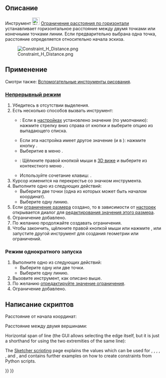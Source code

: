 <languages/>

{{Docnav/ru
|[[Sketcher_Dimension/ru|Размер]]
|[[Sketcher_ConstrainDistanceY/ru|Ограничение расстояния по вертикали]]
|[[Sketcher_Workbench|Скетчер]]
|IconL=Sketcher_Dimension.svg‎
|IconR=Sketcher_ConstrainDistanceY.svg
|IconC=Workbench_Sketcher.svg
}}

{{GuiCommand/ru
|Name/ru=Ограничение расстояния по горизонтали
|Name=Sketcher ConstrainDistanceX
|MenuLocation=Эскиз → Ограничения эскиза → Ограничение расстояния по горизонтали
|Workbenches=[[Sketcher_Workbench/ru|Скетчер]]
|Shortcut={{KEY|Shift}} + {{KEY|H}}
|SeeAlso=[[Sketcher_ConstrainDistanceY/ru|Скетчер Ограничение расстояния по вертикали]], [[Sketcher_ConstrainDistance/ru|Скетчер Ограничение Расстояния]]
}}

<span id="Description"></span>
== Описание ==

Инструмент [[Image:Sketcher_ConstrainDistanceX.svg|24px]] [[Sketcher_ConstrainDistanceX/ru|Ограничение расстояния по горизонтали]]
устанавливает горизонтальное расстояние между двумя точками или конечными точками линии. Если предварительно выбрана одна точка, расстояние определяется относительно начала эскиза.

[[File:Constraint_H_Distance.png]]

<span id="Usage"></span>
== Применение ==

Смотри также: [[Sketcher_Workbench/ru#Drawing_aids|Вспомогательные инструменты рисования]].

<span id="Continue_mode"></span>
=== [[Sketcher_Workbench/ru#Continue_modes|Непрерывный режим]] ===

# Убедитесь в отсутствии выделения.
# Есть несколько способов вызвать инструмент:
#* {{Version/ru|1.0}}: Если в [[Sketcher_Preferences/ru#General|настройках]] {{MenuCommand|Ограничения размеров}} установлено значение {{Value|Один инструмент}} (по умолчанию): нажмите стрелку вниз справа от кнопки {{Button|[[Image:Sketcher_Dimension.svg||x16px]][[Image:Toolbar_flyout_arrow.svg|x16px]]}} и выберите опцию {{MenuCommand|[[Image:Sketcher_ConstrainDistanceX.svg|16px]] Ограничить расстояние по горизонтали}} из выпадающего списка.
#* Если эта настройка имеет другое значение (и в {{VersionMinus/ru|0.21}}): нажмите кнопку {{Button|[[Image:Sketcher_ConstrainDistanceX.svg|16px]] [[Sketcher_ConstrainDistanceX/ru|Ограничение расстояния по горизонтали]]}}.
#* Выберитие в меню {{MenuCommand|Эскиз → Ограничения эскиза → [[Image:Sketcher_ConstrainDistanceX.svg|16px]] Ограничение расстояния по горизонтали}}.
#* {{Version/ru|1.0}}: Щёлкните правой кнопкой мыши в [[3D_view/ru|3D виже]] и выберите из контекстного меню {{MenuCommand|Размер→ [[Image:Sketcher_ConstrainDistanceX.svg|16px]]. Ограничение расстояния по горизонтали}}.
#* Используйте сочетание клавиш: {{KEY|L}}.
# Курсор изменится на перекрестье со значком инструмента.
# Выполните одно из следующих действий:
#* Выберите две точки (одна из которых может быть началом координат).
#* Выберите одну линию.
# Если [[Sketcher_ToggleDrivingConstraint/ru|ограничение размера]] создано, то в зависимости от [[Sketcher_Preferences/ru#Display|насторек]] открывается диалог для [[Sketcher_Workbench/ru#Edit_constraints|редактирования значения этого размера]].
# Ограничение добавлено.
# По желанию продолжайте создавать ограничения.
# Чтобы закончить, щёлкните правой кнопкой мыши или нажмите {{KEY|Esc}}, или запустите другой инструмент для создания геометрии или ограничений.

<span id="Run-once_mode"></span>
=== Режим однократного запуска ===

# Выполните одно из следующих действий:
#* Выберите одну или две точки.
#* Выберите одну линию.
# Вызовите инструмент, как описано выше.
# По желанию [[Sketcher_Workbench/ru#Edit_constraints|отредактируйте значение ограничения]].
# Ограничение добавлено.

<span id="Scripting"></span>
== Написание скриптов ==

Расстояние от начала координат:

{{Code|code=Sketch.addConstraint(Sketcher.Constraint('DistanceX', Edge, PointOfEdge, -1, 1, App.Units.Quantity('123.0 mm')))}}

Расстояние между двумя вершинами:

{{Code|code=Sketch.addConstraint(Sketcher.Constraint('DistanceX', Edge1, PointOfEdge1, Edge2, PointOfEdge2, App.Units.Quantity('123.0 mm')))}}

Horizontal span of line (the GUI allows selecting the edge itself, but it is just a shorthand for using the two extremities of the same line):

{{Code|code=Sketch.addConstraint(Sketcher.Constraint('DistanceX', Line, 1, Line, 2, App.Units.Quantity('123.0 mm')))}}

The [[Sketcher_scripting|Sketcher scripting]] page explains the values which can be used for {{incode|Edge}}, {{incode|Edge1}}, {{incode|Edge2}}, {{incode|PointOfEdge}}, {{incode| PointOfEdge1}}, {{incode| PointOfEdge2}} and {{incode|Line}}, and contains further examples on how to create constraints from Python scripts.


{{Docnav/ru
|[[Sketcher_Dimension/ru|Размер]]
|[[Sketcher_ConstrainDistanceY/ru|Ограничение расстояния по вертикали]]
|[[Sketcher_Workbench|Скетчер]]
|IconL=Sketcher_Dimension.svg‎
|IconR=Sketcher_ConstrainDistanceY.svg
|IconC=Workbench_Sketcher.svg
}}

{{Sketcher_Tools_navi{{#translation:}}}}
{{Userdocnavi{{#translation:}}}}